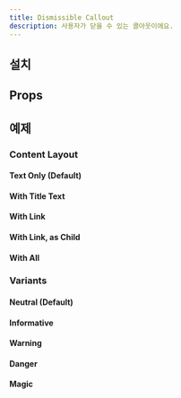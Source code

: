 ```yaml
---
title: Dismissible Callout
description: 사용자가 닫을 수 있는 콜아웃이에요.
---
```


<ComponentExample name="dismissible-callout-preview" />

## 설치

<Installation name="callout" />

## Props

<AutoTypeTable
  path="./registry/ui/callout.tsx"
  name="DismissibleCalloutProps"
/>

## 예제

### Content Layout

#### Text Only (Default)

<ComponentExample name="dismissible-callout-text-only" />

#### With Title Text

<ComponentExample name="dismissible-callout-with-title-text" />

#### With Link

<ComponentExample name="dismissible-callout-with-link" />

#### With Link, as Child

<ComponentExample name="dismissible-callout-with-link-as-child" />

#### With All

<ComponentExample name="dismissible-callout-with-all" />

### Variants

#### Neutral (Default)

<ComponentExample name="dismissible-callout-neutral" />

#### Informative

<ComponentExample name="dismissible-callout-informative" />

#### Warning

<ComponentExample name="dismissible-callout-warning" />

#### Danger

<ComponentExample name="dismissible-callout-danger" />

#### Magic

<ComponentExample name="dismissible-callout-magic" />

